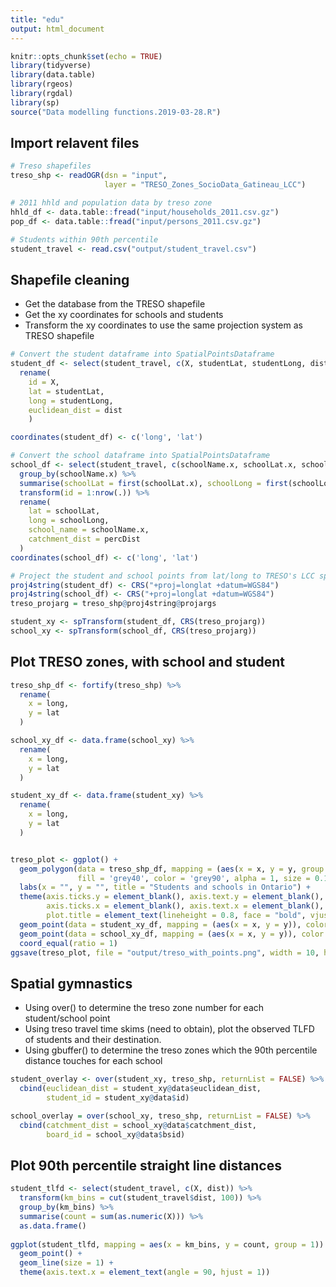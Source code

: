 ```yaml
---
title: "edu"
output: html_document
---
```


```r
knitr::opts_chunk$set(echo = TRUE)
library(tidyverse)
library(data.table)
library(rgeos)
library(rgdal)
library(sp)
source("Data modelling functions.2019-03-28.R")
```


## Import relavent files
```r
# Treso shapefiles
treso_shp <- readOGR(dsn = "input",
                     layer = "TRESO_Zones_SocioData_Gatineau_LCC")

# 2011 hhld and population data by treso zone
hhld_df <- data.table::fread("input/households_2011.csv.gz")
pop_df <- data.table::fread("input/persons_2011.csv.gz")

# Students within 90th percentile
student_travel <- read.csv("output/student_travel.csv")
```

## Shapefile cleaning

- Get the database from the TRESO shapefile
- Get the xy coordinates for schools and students
- Transform the xy coordinates to use the same projection system as TRESO shapefile
```r
# Convert the student dataframe into SpatialPointsDataframe
student_df <- select(student_travel, c(X, studentLat, studentLong, dist)) %>%
  rename(
    id = X,
    lat = studentLat,
    long = studentLong,
    euclidean_dist = dist
    )

coordinates(student_df) <- c('long', 'lat')

# Convert the school dataframe into SpatialPointsDataframe
school_df <- select(student_travel, c(schoolName.x, schoolLat.x, schoolLong.x, BSID, percDist)) %>%
  group_by(schoolName.x) %>%
  summarise(schoolLat = first(schoolLat.x), schoolLong = first(schoolLong.x), bsid = first(BSID), percDist = first(percDist)) %>%
  transform(id = 1:nrow(.)) %>%
  rename(
    lat = schoolLat,
    long = schoolLong,
    school_name = schoolName.x,
    catchment_dist = percDist
  )
coordinates(school_df) <- c('long', 'lat')

# Project the student and school points from lat/long to TRESO's LCC specification
proj4string(student_df) <- CRS("+proj=longlat +datum=WGS84")
proj4string(school_df) <- CRS("+proj=longlat +datum=WGS84")
treso_projarg = treso_shp@proj4string@projargs

student_xy <- spTransform(student_df, CRS(treso_projarg))
school_xy <- spTransform(school_df, CRS(treso_projarg))
```

## Plot TRESO zones, with school and student 
```r
treso_shp_df <- fortify(treso_shp) %>%
  rename(
    x = long,
    y = lat
  )

school_xy_df <- data.frame(school_xy) %>%
  rename(
    x = long,
    y = lat
  )

student_xy_df <- data.frame(student_xy) %>%
  rename(
    x = long,
    y = lat
  )


treso_plot <- ggplot() +
  geom_polygon(data = treso_shp_df, mapping = (aes(x = x, y = y, group = group)), 
               fill = 'grey40', color = 'grey90', alpha = 1, size = 0.1) +
  labs(x = "", y = "", title = "Students and schools in Ontario") +
  theme(axis.ticks.y = element_blank(), axis.text.y = element_blank(),
        axis.ticks.x = element_blank(), axis.text.x = element_blank(),
        plot.title = element_text(lineheight = 0.8, face = "bold", vjust = 1)) +
  geom_point(data = student_xy_df, mapping = (aes(x = x, y = y)), color = "red", alpha = 0.1, size = 0.01) +
  geom_point(data = school_xy_df, mapping = (aes(x = x, y = y)), color = "blue", alpha = 0.1, size = 0.01, shape = 2) +
  coord_equal(ratio = 1)
ggsave(treso_plot, file = "output/treso_with_points.png", width = 10, height = 10)

```

## Spatial gymnastics
- Using over() to determine the treso zone number for each student/school point
- Using treso travel time skims (need to obtain), plot the observed TLFD of students and their destination.
- Using gbuffer() to determine the treso zones which the 90th percentile distance touches for each school
```r
student_overlay <- over(student_xy, treso_shp, returnList = FALSE) %>%
  cbind(euclidean_dist = student_xy@data$euclidean_dist,
        student_id = student_xy@data$id)

school_overlay = over(school_xy, treso_shp, returnList = FALSE) %>%
  cbind(catchment_dist = school_xy@data$catchment_dist,
        board_id = school_xy@data$bsid)
```


## Plot 90th percentile straight line distances
```r
student_tlfd <- select(student_travel, c(X, dist)) %>%
  transform(km_bins = cut(student_travel$dist, 100)) %>%
  group_by(km_bins) %>%
  summarise(count = sum(as.numeric(X))) %>%
  as.data.frame()
  
ggplot(student_tlfd, mapping = aes(x = km_bins, y = count, group = 1)) +
  geom_point() + 
  geom_line(size = 1) +
  theme(axis.text.x = element_text(angle = 90, hjust = 1))

```

